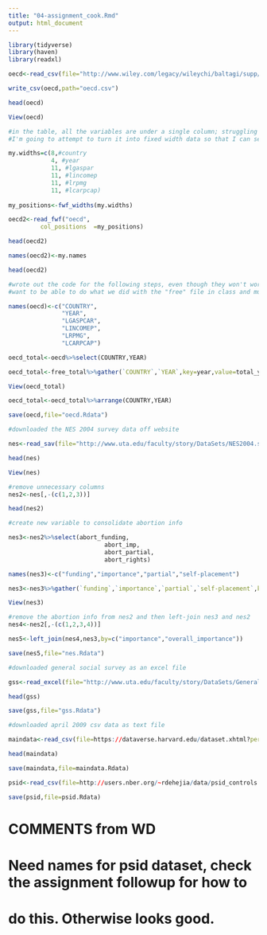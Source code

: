 ```yaml
---
title: "04-assignment_cook.Rmd"
output: html_document
---
```


```r
library(tidyverse)
library(haven)
library(readxl)
```

```r
oecd<-read_csv(file="http://www.wiley.com/legacy/wileychi/baltagi/supp/Gasoline.dat")

write_csv(oecd,path="oecd.csv")

head(oecd)

View(oecd)

#in the table, all the variables are under a single column; struggling to figure out how to create multiple columns to separate the variables and be able to rename each and then group them to condense and have tidy data
#I'm going to attempt to turn it into fixed width data so that I can separate the variable and create new columns

my.widths=c(8,#country
            4, #year
            11, #lgaspar
            11, #lincomep
            11, #lrpmg
            11, #lcarpcap)
            
my_positions<-fwf_widths(my.widths)

oecd2<-read_fwf("oecd",
         col_positions  =my_positions)

head(oecd2)

names(oecd2)<-my.names

head(oecd2)

#wrote out the code for the following steps, even though they won't work because the file still has a single column at the moment 
#want to be able to do what we did with the "free" file in class and mutate a new variable comprised of all the variables having to do with a single country (each year of data) so that I can gather them and arrange by country and year

names(oecd)<-c("COUNTRY",
               "YEAR",
               "LGASPCAR",
               "LINCOMEP",
               "LRPMG",
               "LCARPCAP")

oecd_total<-oecd%>%select(COUNTRY,YEAR)

oecd_total<-free_total%>%gather(`COUNTRY`,`YEAR`,key=year,value=total_years)

View(oecd_total)

oecd_total<-oecd_total%>%arrange(COUNTRY,YEAR)

save(oecd,file="oecd.Rdata")
```

```r

#downloaded the NES 2004 survey data off website

nes<-read_sav(file="http://www.uta.edu/faculty/story/DataSets/NES2004.sav")

head(nes)

View(nes)

#remove unnecessary columns
nes2<-nes[,-(c(1,2,3))]

head(nes2)
```

```r
#create new variable to consolidate abortion info

nes3<-nes2%>%select(abort_funding,
                           abort_imp,
                           abort_partial,
                           abort_rights)

names(nes3)<-c("funding","importance","partial","self-placement")

nes3<-nes3%>%gather(`funding`,`importance`,`partial`,`self-placement`,key=issues,value=overall_importance)

View(nes3)

#remove the abortion info from nes2 and then left-join nes3 and nes2
nes4<-nes2[,-(c(1,2,3,4))]

nes5<-left_join(nes4,nes3,by=c("importance","overall_importance"))

save(nes5,file="nes.Rdata")
```

```r
#downloaded general social survey as an excel file 

gss<-read_excel(file="http://www.uta.edu/faculty/story/DataSets/GeneralSocialSurvey1996ExcelDataStudentVersion.xls")

head(gss)

save(gss,file="gss.Rdata")
```

```r

#downloaded april 2009 csv data as text file

maindata<-read_csv(file=https://dataverse.harvard.edu/dataset.xhtml?persistentId=doi:10.7910/DVN/26410&studyListingIndex=1_f1a615c2cbee97fb79c9d575ae73#)

head(maindata)

save(maindata,file=maindata.Rdata)

```

```r
psid<-read_csv(file=http://users.nber.org/~rdehejia/data/psid_controls.txt)

save(psid,file=psid.Rdata)
```


# COMMENTS from WD

# Need names for psid dataset, check the assignment followup for how to
# do this. Otherwise looks good.
